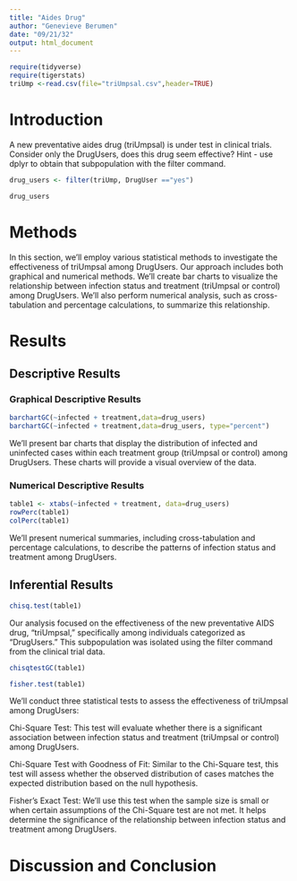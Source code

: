 ```yaml
---
title: "Aides Drug"
author: "Genevieve Berumen"
date: "09/21/32"
output: html_document
---
```


```r
require(tidyverse)
require(tigerstats)
triUmp <-read.csv(file="triUmpsal.csv",header=TRUE)
```

# Introduction

<!--In this section you explain what you are trying to show.  Where did the data come from?  What is the research or other question you are trying to answer?.  If you skimp in this section expect to be marked down in your grade. Paint a picture of the project a couple of paragraphs is expected!-->

A new  preventative aides drug (triUmpsal) is under test in clinical trials. Consider only the DrugUsers, does this drug seem effective?  Hint - use dplyr to obtain that subpopulation with the filter command. 

```r

drug_users <- filter(triUmp, DrugUser =="yes")

drug_users

```


# Methods

<!--Decide on your methods:  use "variable analysis" or other appropriate descriptors.  Make sure to choose at least one graphical method and at least one numerical method. Discuss what data manipulations may be needed for example subsetting or other binning procedures and what sort of graphical displays and inferential tools will be used!-->


In this section, we'll employ various statistical methods to investigate the effectiveness of triUmpsal among DrugUsers. Our approach includes both graphical and numerical methods. We'll create bar charts to visualize the relationship between infection status and treatment (triUmpsal or control) among DrugUsers. We'll also perform numerical analysis, such as cross-tabulation and percentage calculations, to summarize this relationship.



# Results

<!--Divide this section into two sub-sections:  One for your descriptive  results and one for your inferential results.!-->




## Descriptive Results

### Graphical Descriptive Results

<!--Graphical results here.  Make sure to show your code.  Provide appropriate labels for axes, giving units if possible, and provide a good title for the graph, too.  Use the graphical results to describe the patterns if any that exist in the data as focused toward the research question. Bottom line is to explain the features of the graph that are relevant to conforming or departing to what is expected by your null hypothesis !-->


```r
barchartGC(~infected + treatment,data=drug_users)
barchartGC(~infected + treatment,data=drug_users, type="percent")

```


We'll present bar charts that display the distribution of infected and uninfected cases within each treatment group (triUmpsal or control) among DrugUsers. These charts will provide a visual overview of the data.

### Numerical Descriptive Results

<!--Numerical results go here. Use the numerical results to describe the patterns if any that exist in the data as focused toward the research question!-->


```r
table1 <- xtabs(~infected + treatment, data=drug_users)
rowPerc(table1)
colPerc(table1)
```

We'll present numerical summaries, including cross-tabulation and percentage calculations, to describe the patterns of infection status and treatment among DrugUsers.


## Inferential Results

<!--State hypothesis clearly.  Make sure your discussion of the inferential test covers all the aspects that the test output produces, such as test statistic, p-value etc.  Make a decision about the null hypothesis, explain the assumptions on which the selected test/procedure was based, and why the chosen procedure satisfys the assumptions and is appropriate to answer the research question!-->


```r
chisq.test(table1)
```

Our analysis focused on the effectiveness of the new preventative AIDS drug, "triUmpsal," specifically among individuals categorized as "DrugUsers." This subpopulation was isolated using the filter command from the clinical trial data.


```r
chisqtestGC(table1)
```

```r
fisher.test(table1)
```

We'll conduct three statistical tests to assess the effectiveness of triUmpsal among DrugUsers:

Chi-Square Test: This test will evaluate whether there is a significant association between infection status and treatment (triUmpsal or control) among DrugUsers.

Chi-Square Test with Goodness of Fit: Similar to the Chi-Square test, this test will assess whether the observed distribution of cases matches the expected distribution based on the null hypothesis.

Fisher's Exact Test: We'll use this test when the sample size is small or when certain assumptions of the Chi-Square test are not met. It helps determine the significance of the relationship between infection status and treatment among DrugUsers.

# Discussion and Conclusion

<!--Discussion and conclusion here.  If you found a relationship be sure to consider whether the relationship occurs because one of the variavbles causes the other, or whether they perhasps are related for some other reason.  Watch the chapter 6 videos from the GeorgeTown videos collection.!-->
